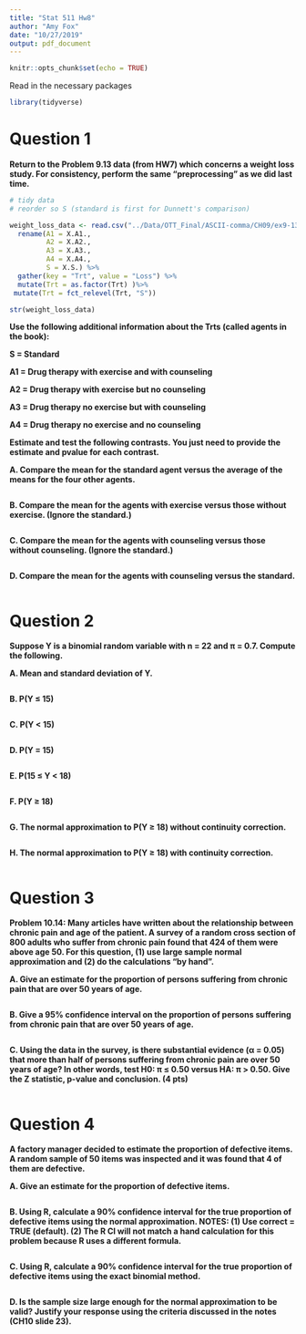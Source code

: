 ```yaml
---
title: "Stat 511 Hw8"
author: "Amy Fox"
date: "10/27/2019"
output: pdf_document
---
```


```r
knitr::opts_chunk$set(echo = TRUE)
```

Read in the necessary packages
```r
library(tidyverse)
```

# Question 1

**Return to the Problem 9.13 data (from HW7) which concerns a weight loss study. For consistency, perform the same “preprocessing” as we did last time.**

```r
# tidy data
# reorder so S (standard is first for Dunnett's comparison)

weight_loss_data <- read.csv("../Data/OTT_Final/ASCII-comma/CH09/ex9-13.txt") %>%
  rename(A1 = X.A1.,
         A2 = X.A2.,
         A3 = X.A3.,
         A4 = X.A4.,
         S = X.S.) %>%
  gather(key = "Trt", value = "Loss") %>%
  mutate(Trt = as.factor(Trt) )%>%
 mutate(Trt = fct_relevel(Trt, "S"))

str(weight_loss_data)
```

**Use the following additional information about the Trts (called agents in the book):**

**S = Standard** 

**A1 = Drug therapy with exercise and with counseling**

**A2 = Drug therapy with exercise but no counseling**

**A3 = Drug therapy no exercise but with counseling**

**A4 = Drug therapy no exercise and no counseling**

**Estimate and test the following contrasts. You just need to provide the estimate and pvalue for each contrast.**

**A. Compare the mean for the standard agent versus the average of the means for the four other agents.**
```r

```

**B. Compare the mean for the agents with exercise versus those without exercise. (Ignore the standard.)**
```r

```

**C. Compare the mean for the agents with counseling versus those without counseling. (Ignore the standard.)**
```r

```

**D. Compare the mean for the agents with counseling versus the standard.**
```r

```

# Question 2

**Suppose Y is a binomial random variable with n = 22 and π = 0.7. Compute the following.**

**A. Mean and standard deviation of Y.**
```r

```

**B. P(Y ≤ 15)**
```r

```

**C. P(Y < 15)**
```r

```

**D. P(Y = 15)**
```r

```

**E. P(15 ≤ Y < 18)**
```r

```

**F. P(Y ≥ 18)**
```r

```

**G. The normal approximation to P(Y ≥ 18) without continuity correction.**
```r

```

**H. The normal approximation to P(Y ≥ 18) with continuity correction.**
```r

```


# Question 3

**Problem 10.14: Many articles have written about the relationship between chronic pain and age of the patient. A survey of a random cross section of 800 adults who suffer from chronic pain found that 424 of them were above age 50. For this question, (1) use large sample normal approximation and (2) do the calculations “by hand”.**

**A. Give an estimate for the proportion of persons suffering from chronic pain that are over 50 years of age.**
```r

```

**B. Give a 95% confidence interval on the proportion of persons suffering from chronic pain that are over 50 years of age.**
```r

```

**C. Using the data in the survey, is there substantial evidence (α = 0.05) that more than half of persons suffering from chronic pain are over 50 years of age? In other words, test H0: π ≤ 0.50 versus HA: π > 0.50. Give the Z statistic, p-value and conclusion. (4 pts)**
```r

```


# Question 4

**A factory manager decided to estimate the proportion of defective items. A random sample of 50 items was inspected and it was found that 4 of them are defective.**

**A. Give an estimate for the proportion of defective items.**
```r

```

**B. Using R, calculate a 90% confidence interval for the true proportion of defective items using the normal approximation. NOTES: (1) Use correct = TRUE (default). (2) The R CI will not match a hand calculation for this problem because R uses a different formula.**
```r

```

**C. Using R, calculate a 90% confidence interval for the true proportion of defective items using the exact binomial method.**
```r

```

**D. Is the sample size large enough for the normal approximation to be valid? Justify your response using the criteria discussed in the notes (CH10 slide 23).**
```r

```

